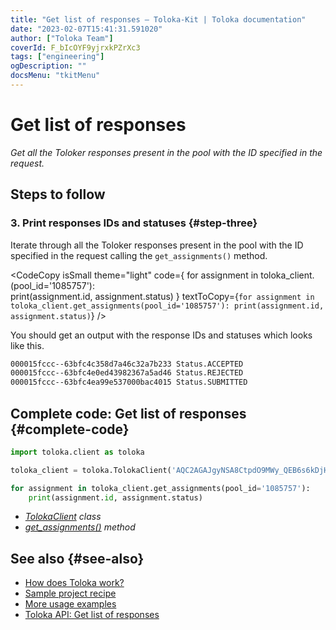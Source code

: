 ```yaml
---
title: "Get list of responses — Toloka-Kit | Toloka documentation"
date: "2023-02-07T15:41:31.591020"
author: ["Toloka Team"]
coverId: F_bIcOYF9yjrxkPZrXc3
tags: ["engineering"]
ogDescription: ""
docsMenu: "tkitMenu"
---
```



# Get list of responses

_Get all the Toloker responses present in the pool with the ID specified in the request._

## Steps to follow

<Import/>

<Instantiate/>

### 3. Print responses IDs and statuses {#step-three}

Iterate through all the Toloker responses present in the pool with the ID specified in the request calling the `get_assignments()` method.

<CodeCopy
  isSmall
  theme="light"
  code={
    <HighlightChildren language="python">
      for assignment in toloka_client.<Term term="get_assignments"><GetAssignments/></Term>(pool_id='1085757'):
      <br/>    print(assignment.id, assignment.status)
    </HighlightChildren>
  }
  textToCopy={`for assignment in toloka_client.get_assignments(pool_id='1085757'):
    print(assignment.id, assignment.status)`}
/>

You should get an output with the response IDs and statuses which looks like this.

```bash
000015fccc--63bfc4c358d7a46c32a7b233 Status.ACCEPTED
000015fccc--63bfc4e0ed43982367a5ad46 Status.REJECTED
000015fccc--63bfc4ea99e537000bac4015 Status.SUBMITTED
```

## Complete code: Get list of responses {#complete-code}

```python
import toloka.client as toloka

toloka_client = toloka.TolokaClient('AQC2AGAJgyNSA8CtpdO9MWy_QEB6s6kDjHUoElE', 'PRODUCTION')

for assignment in toloka_client.get_assignments(pool_id='1085757'):
    print(assignment.id, assignment.status)
```

<Note mode="tip" title="List of classes and methods used in this recipe">

- _[TolokaClient](/docs-new/toloka-kit/reference/toloka.client.TolokaClient) class_
- _[get_assignments()](/docs-new/toloka-kit/reference/toloka.client.TolokaClient.get_assignments) method_

</Note>

## See also {#see-also}

- [How does Toloka work?](/docs-new/guide/overview)
- [Sample project recipe](/docs-new/toloka-kit/recipes/learn-basics)
- [More usage examples](/docs-new/toloka-kit/recipes/use-cases)
- [Toloka API: Get list of responses](https://toloka.ai/docs/api/api-reference/#get-/assignments)
